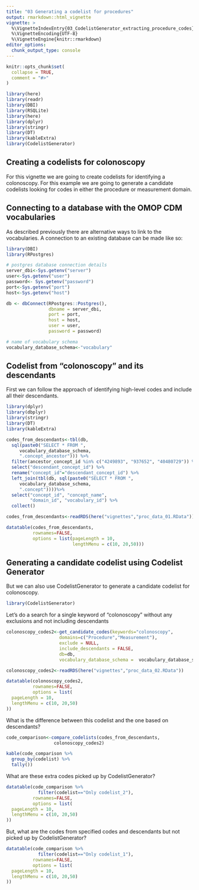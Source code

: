 ```yaml
---
title: "03 Generating a codelist for procedures"
output: rmarkdown::html_vignette
vignette: >
  %\VignetteIndexEntry{03_CodelistGenerator_extracting_procedure_codes}
  %\VignetteEncoding{UTF-8}
  %\VignetteEngine{knitr::rmarkdown}
editor_options: 
  chunk_output_type: console
---
```



```r
knitr::opts_chunk$set(
  collapse = TRUE,
  comment = "#>"
)
```

```r
library(here)
library(readr)
library(DBI)
library(RSQLite)
library(here)
library(dplyr)
library(stringr)
library(DT)
library(kableExtra)
library(CodelistGenerator)
```

## Creating a codelists for colonoscopy
For this vignette we are going to create codelists for identifying a colonoscopy. For this example we are going to generate a candidate codelists looking for codes in either the procedure or measurement domain.

## Connecting to a database with the OMOP CDM vocabularies
As described previously there are alternative ways to link to the vocabularies. A connection to an existing database can be made like so:

```r
library(DBI)
library(RPostgres)
```

```r
# postgres database connection details
server_dbi<-Sys.getenv("server")
user<-Sys.getenv("user")
password<- Sys.getenv("password")
port<-Sys.getenv("port")
host<-Sys.getenv("host")

db <- dbConnect(RPostgres::Postgres(),
                dbname = server_dbi,
                port = port,
                host = host,
                user = user,
                password = password)

# name of vocabulary schema
vocabulary_database_schema<-"vocabulary"
```

## Codelist from "colonoscopy" and its descendants
First we can follow the approach of identifying high-level codes and include all their descendants.

```r
library(dplyr)
library(dbplyr)
library(stringr)
library(DT)
library(kableExtra)
```

```r
codes_from_descendants<-tbl(db, 
  sql(paste0("SELECT * FROM ",
     vocabulary_database_schema,
     ".concept_ancestor"))) %>% 
  filter(ancestor_concept_id %in% c("4249893", "937652", "40480729")) %>% 
  select("descendant_concept_id") %>% 
  rename("concept_id"="descendant_concept_id") %>% 
  left_join(tbl(db, sql(paste0("SELECT * FROM ",
     vocabulary_database_schema,
     ".concept"))))%>%
  select("concept_id", "concept_name", 
         "domain_id", "vocabulary_id") %>% 
  collect()


```

```r
codes_from_descendants<-readRDS(here("vignettes","proc_data_01.RData"))
```

```r
datatable(codes_from_descendants,
          rownames=FALSE,
          options = list(pageLength = 10,
                         lengthMenu = c(10, 20,50)))

```

## Generating a candidate codelist using Codelist Generator
But we can also use CodelistGenerator to generate a candidate codelist for colonoscopy.

```r
library(CodelistGenerator)
```

Let's do a search for a single keyword of "colonoscopy" without any exclusions and not including descendants
```r
colonoscopy_codes2<-get_candidate_codes(keywords="colonoscopy",
                    domains=c("Procedure","Measurement"),
                    exclude = NULL,
                    include_descendants = FALSE,
                    db=db,
                    vocabulary_database_schema =  vocabulary_database_schema)

```

```r
colonoscopy_codes2<-readRDS(here("vignettes","proc_data_02.RData"))
```

```r
datatable(colonoscopy_codes2,
          rownames=FALSE,
          options = list(
  pageLength = 10,
  lengthMenu = c(10, 20,50)
))
```

What is the difference between this codelist and the one based on descendants?
```r
code_comparison<-compare_codelists(codes_from_descendants, 
                  colonoscopy_codes2)
```


```r
kable(code_comparison %>% 
  group_by(codelist) %>% 
  tally())
```

What are these extra codes picked up by CodelistGenerator?
```r
datatable(code_comparison %>% 
            filter(codelist=="Only codelist_2"),
          rownames=FALSE,
          options = list(
  pageLength = 10,
  lengthMenu = c(10, 20,50)
))
```


But, what are the codes from specified codes and descendants but not picked up by CodelistGenerator?
```r
datatable(code_comparison %>% 
            filter(codelist=="Only codelist_1"),
          rownames=FALSE,
          options = list(
  pageLength = 10,
  lengthMenu = c(10, 20,50)
))
```
